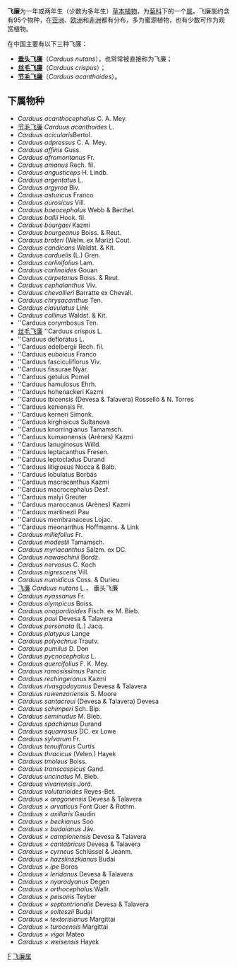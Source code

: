 {{Automatic taxobox
| taxon = Carduus
| authority = [[卡尔·林奈|L.]]
| image = Musk thistle.jpg
| image_width = 240px
| image_caption = 垂头飞廉 ''Carduus nutans''
| subdivision_ranks = 种
| subdivision = 
}}
'''飞廉'''为一年或两年生（少数为多年生）[[草本植物|草本植物]]，为[[菊科|菊科]]下的一个[[属_(物种)|属]]。飞廉属约含有95个物种，在[[亚洲|亚洲]]、[[欧洲|欧洲]]和[[非洲|非洲]]都有分布，多为蜜源植物，也有少数可作为观赏植物。

在中国主要有以下三种飞廉：
*'''[[垂头飞廉|垂头飞廉]]'''（''Carduus nutans''），也常常被直接称为飞廉；
*'''[[丝毛飞廉|丝毛飞廉]]'''（''Carduus crispus''）；
*'''[[节毛飞廉|节毛飞廉]]'''（''Carduus acanthoides''）。

==下属物种==

* ''Carduus acanthocephalus'' C. A. Mey.
* [[节毛飞廉|节毛飞廉]] ''Carduus acanthoides'' L.
* ''Carduus acicularis ''Bertol.
* ''Carduus adpressus'' C. A. Mey.
* ''Carduus affinis'' Guss.
* ''Carduus afromontanus'' Fr.
* ''Carduus amanus'' Rech. fil.
* ''Carduus angusticeps'' H. Lindb.
* ''Carduus argentatus'' L.
* ''Carduus argyroa'' Biv.
* ''Carduus asturicus'' Franco
* ''Carduus aurosicus'' Vill.
* ''Carduus baeocephalus'' Webb & Berthel.
* ''Carduus ballii'' Hook. fil.
* ''Carduus bourgaei'' Kazmi
* ''Carduus bourgeanus'' Boiss. & Reut.
* ''Carduus broteri'' (Welw. ex Mariz) Cout.
* ''Carduus candicans'' Waldst. & Kit.
* ''Carduus carduelis'' (L.) Gren.
* ''Carduus carlinifolius'' Lam.
* ''Carduus carlinoides'' Gouan
* ''Carduus carpetanus'' Boiss. & Reut.
* ''Carduus cephalanthus'' Viv.
* ''Carduus chevallieri'' Barratte ex Chevall.
* ''Carduus chrysacanthus'' Ten.
* ''Carduus clavulatus'' Link
* ''Carduus collinus'' Waldst. & Kit.
* ''Carduus corymbosus Ten.
* [[丝毛飞廉|丝毛飞廉]] ''Carduus crispus L.
* ''Carduus defloratus L.
* ''Carduus edelbergii Rech. fil.
* ''Carduus euboicus Franco
* ''Carduus fasciculiflorus Viv.
* ''Carduus fissurae Nyár.
* ''Carduus getulus Pomel
* ''Carduus hamulosus Ehrh.
* ''Carduus hohenackeri Kazmi
* ''Carduus ibicensis (Devesa & Talavera) Rosselló & N. Torres
* ''Carduus keniensis Fr.
* ''Carduus kerneri Simonk.
* ''Carduus kirghisicus Sultanova
* ''Carduus knorringianus Tamamsch.
* ''Carduus kumaonensis (Arènes) Kazmi
* ''Carduus lanuginosus Willd.
* ''Carduus leptacanthus Fresen.
* ''Carduus leptocladus Durand
* ''Carduus litigiosus Nocca & Balb.
* ''Carduus lobulatus Borbás
* ''Carduus macracanthus Kazmi
* ''Carduus macrocephalus Desf.
* ''Carduus malyi Greuter
* ''Carduus maroccanus (Arènes) Kazmi
* ''Carduus martinezii Pau
* ''Carduus membranaceus Lojac.
* ''Carduus meonanthus Hoffmanns. & Link
* ''Carduus millefolius'' Fr.
* ''Carduus modestii'' Tamamsch.
* ''Carduus myriacanthus'' Salzm. ex DC.
* ''Carduus nawaschinii'' Bordz.
* ''Carduus nervosus'' C. Koch
* ''Carduus nigrescens'' Vill.
* ''Carduus numidicus'' Coss. & Durieu
* [[垂花飞廉|飞廉]] ''Carduus nutans'' L.， 垂头飞廉
* ''Carduus nyassanus'' Fr.
* ''Carduus olympicus'' Boiss.
* ''Carduus onopordioides'' Fisch. ex M. Bieb.
* ''Carduus paui'' Devesa & Talavera
* ''Carduus personata'' (L.) Jacq.
* ''Carduus platypus'' Lange
* ''Carduus polyochrus'' Trautv.
* ''Carduus pumilus'' D. Don
* ''Carduus pycnocephalus'' L.
* ''Carduus quercifolius'' F. K. Mey.
* ''Carduus ramosissimus'' Pancic
* ''Carduus rechingeranus'' Kazmi
* ''Carduus rivasgodayanus'' Devesa & Talavera
* ''Carduus ruwenzoriensis'' S. Moore
* ''Carduus santacreui'' (Devesa & Talavera) Devesa
* ''Carduus schimperi'' Sch. Bip.
* ''Carduus seminudus'' M. Bieb.
* ''Carduus spachianus'' Durand
* ''Carduus squarrosus'' DC. ex Lowe
* ''Carduus sylvarum'' Fr.
* ''Carduus tenuiflorus'' Curtis
* ''Carduus thracicus'' (Velen.) Hayek
* ''Carduus tmoleus'' Boiss.
* ''Carduus transcaspicus'' Gand.
* ''Carduus uncinatus'' M. Bieb.
* ''Carduus vivariensis'' Jord.
* ''Carduus volutarioides'' Reyes-Bet.
* ''Carduus × aragonensis'' Devesa & Talavera
* ''Carduus × arvaticus'' Font Quer & Rothm.
* ''Carduus × axillaris'' Gaudin
* ''Carduus × beckianus'' Soó
* ''Carduus × budaianus'' Jáv.
* ''Carduus × camplonensis'' Devesa & Talavera
* ''Carduus × cantabricus'' Devesa & Talavera
* ''Carduus × cyrneus'' Schlüssel & Jeanm.
* ''Carduus × hazslinszkianus'' Budai
* ''Carduus × ipe'' Boros
* ''Carduus × leridanus'' Devesa & Talavera
* ''Carduus × nyaradyanus'' Degen
* ''Carduus × orthocephalus'' Wallr.
* ''Carduus × peisonis'' Teyber
* ''Carduus × septentrionalis'' Devesa & Talavera
* ''Carduus × solteszii'' Budai
* ''Carduus × textorisianus'' Margittai
* ''Carduus × turocensis'' Margittai
* ''Carduus × vigoi'' Mateo
* ''Carduus × weisensis'' Hayek

{{Taxonbar|from=Q254502}}

[[Category:菊科|F]]
[[Category:飞廉属|]]